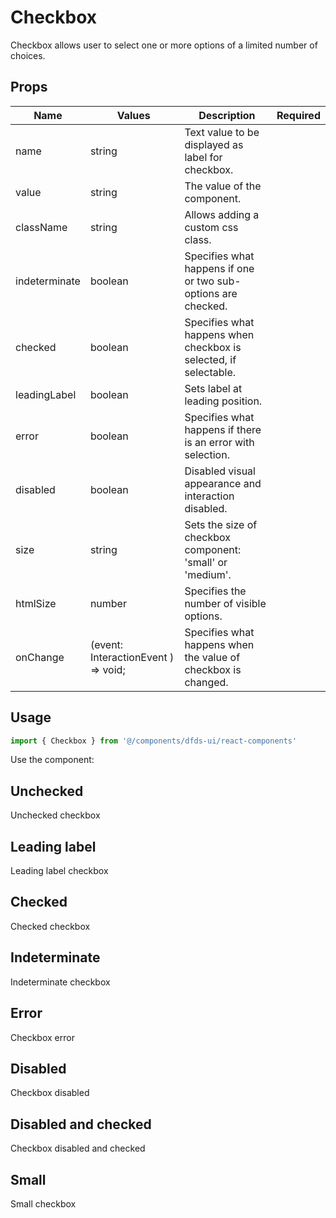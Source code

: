 
<Meta title="Legacy/Selection Controls/Checkbox" component={ExampleControlComponent} />

# Checkbox

Checkbox allows user to select one or more options of a limited number of choices.

## Props

| Name          |  Values                             |  Description                                                     | Required |
| ------------- | ----------------------------------- | ---------------------------------------------------------------- | -------- |
| name          | string                              | Text value to be displayed as label for checkbox.                |          |
| value         | string                              | The value of the component.                                      |          |
| className     | string                              | Allows adding a custom css class.                                |          |
| indeterminate | boolean                             | Specifies what happens if one or two sub-options are checked.    |          |
| checked       | boolean                             | Specifies what happens when checkbox is selected, if selectable. |          |
| leadingLabel  | boolean                             | Sets label at leading position.                                  |          |
| error         | boolean                             | Specifies what happens if there is an error with selection.      |          |
| disabled      | boolean                             | Disabled visual appearance and interaction disabled.             |          |
| size          | string                              | Sets the size of checkbox component: 'small' or 'medium'.        |          |
| htmlSize      | number                              | Specifies the number of visible options.                         |          |
| onChange      | (event: InteractionEvent ) => void; | Specifies what happens when the value of checkbox is changed.    |          |

## Usage

```jsx
import { Checkbox } from '@/components/dfds-ui/react-components'
```

Use the component:

## Unchecked

<Preview>
  <Story name="Unchecked">
    <ExampleControlComponent>Unchecked checkbox</ExampleControlComponent>
  </Story>
</Preview>

## Leading label

<Preview>
  <Story name="Leading label">
    <ExampleControlComponent leadingLabel>Leading label checkbox</ExampleControlComponent>
  </Story>
</Preview>

## Checked

<Preview>
  <Story name="Checked">
    <ExampleControlComponent checked>Checked checkbox</ExampleControlComponent>
  </Story>
</Preview>

## Indeterminate

<Preview>
  <Story name="Indeterminate">
    <ExampleControlComponent indeterminate checked>
      Indeterminate checkbox
    </ExampleControlComponent>
  </Story>
</Preview>

## Error

<Preview>
  <Story name="Error">
    <ExampleControlComponent error>Checkbox error</ExampleControlComponent>
  </Story>
</Preview>

## Disabled

<Preview>
  <Story name="Disabled">
    <ExampleControlComponent disabled>Checkbox disabled</ExampleControlComponent>
  </Story>
</Preview>

## Disabled and checked

<Preview>
  <Story name="Disabled and checked">
    <ExampleControlComponent disabled checked>
      Checkbox disabled and checked
    </ExampleControlComponent>
  </Story>
</Preview>

## Small

<Preview>
  <Story name="Small">
    <ExampleControlComponent size="small">Small checkbox</ExampleControlComponent>
  </Story>
</Preview>
